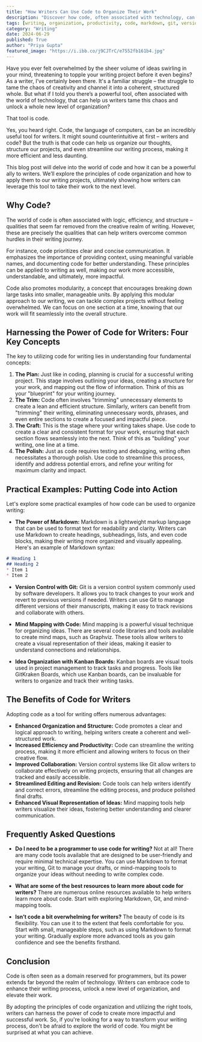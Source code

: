 ```yaml
---
title: "How Writers Can Use Code to Organize Their Work"
description: "Discover how code, often associated with technology, can be a valuable tool for writers. Learn about the principles of code organization and how to apply them to your writing projects, from outlining to editing."
tags: [writing, organization, productivity, code, markdown, git, version control, mind mapping, kanban, project management, tools, writers, authors, creativity]
category: "Writing"
date: 2024-06-29
published: True
author: "Priya Gupta"
featured_image: "https://i.ibb.co/j9CJTrC/e7552fb161b4.jpg"
---
```



Have you ever felt overwhelmed by the sheer volume of ideas swirling in your mind, threatening to topple your writing project before it even begins?  As a writer, I’ve certainly been there. It's a familiar struggle – the struggle to tame the chaos of creativity and channel it into a coherent, structured whole.  But what if I told you there’s a powerful tool, often associated with the world of technology, that can help us writers tame this chaos and unlock a whole new level of organization?

That tool is code.

Yes, you heard right.  Code, the language of computers, can be an incredibly useful tool for writers.  It might sound counterintuitive at first – writers and code?  But the truth is that code can help us organize our thoughts, structure our projects, and even streamline our writing process, making it more efficient and less daunting.

This blog post will delve into the world of code and how it can be a powerful ally to writers. We’ll explore the principles of code organization and how to apply them to our writing projects, ultimately showing how writers can leverage this tool to take their work to the next level.

## Why Code?

The world of code is often associated with logic, efficiency, and structure – qualities that seem far removed from the creative realm of writing. However, these are precisely the qualities that can help writers overcome common hurdles in their writing journey.

For instance, code prioritizes clear and concise communication.  It emphasizes the importance of providing context, using meaningful variable names, and documenting code for better understanding. These principles can be applied to writing as well, making our work more accessible, understandable, and ultimately, more impactful. 

Code also promotes modularity, a concept that encourages breaking down large tasks into smaller, manageable units.  By applying this modular approach to our writing, we can tackle complex projects without feeling overwhelmed.  We can focus on one section at a time, knowing that our work will fit seamlessly into the overall structure.

## Harnessing the Power of Code for Writers:  Four Key Concepts

The key to utilizing code for writing lies in understanding four fundamental concepts:

1. **The Plan:**  Just like in coding, planning is crucial for a successful writing project.  This stage involves outlining your ideas, creating a structure for your work, and mapping out the flow of information.  Think of this as your "blueprint" for your writing journey.
2. **The Trim:**  Code often involves "trimming" unnecessary elements to create a lean and efficient structure.  Similarly, writers can benefit from "trimming" their writing, eliminating unnecessary words, phrases, and even entire sections to create a focused and impactful piece.
3. **The Craft:**  This is the stage where your writing takes shape.  Use code to create a clear and consistent format for your work, ensuring that each section flows seamlessly into the next.  Think of this as "building" your writing, one line at a time.
4. **The Polish:**  Just as code requires testing and debugging, writing often necessitates a thorough polish.  Use code to streamline this process, identify and address potential errors, and refine your writing for maximum clarity and impact. 

## Practical Examples:  Putting Code into Action

Let's explore some practical examples of how code can be used to organize writing:

* **The Power of Markdown:**  Markdown is a lightweight markup language that can be used to format text for readability and clarity.  Writers can use Markdown to create headings, subheadings, lists, and even code blocks, making their writing more organized and visually appealing. Here's an example of Markdown syntax:

```markdown
# Heading 1
## Heading 2
* Item 1
* Item 2
```

* **Version Control with Git:** Git is a version control system commonly used by software developers.  It allows you to track changes to your work and revert to previous versions if needed. Writers can use Git to manage different versions of their manuscripts, making it easy to track revisions and collaborate with others.

* **Mind Mapping with Code:** Mind mapping is a powerful visual technique for organizing ideas.  There are several code libraries and tools available to create mind maps, such as Graphviz. These tools allow writers to create a visual representation of their ideas, making it easier to understand connections and relationships.

* **Idea Organization with Kanban Boards:**  Kanban boards are visual tools used in project management to track tasks and progress.  Tools like GitKraken Boards,  which use Kanban boards, can be invaluable for writers to organize and track their writing tasks. 

## The Benefits of Code for Writers

Adopting code as a tool for writing offers numerous advantages:

* **Enhanced Organization and Structure:** Code promotes a clear and logical approach to writing, helping writers create a coherent and well-structured work.
* **Increased Efficiency and Productivity:**  Code can streamline the writing process, making it more efficient and allowing writers to focus on their creative flow.
* **Improved Collaboration:**  Version control systems like Git allow writers to collaborate effectively on writing projects, ensuring that all changes are tracked and easily accessible.
* **Streamlined Editing and Revision:**  Code tools can help writers identify and correct errors, streamline the editing process, and produce polished final drafts.
* **Enhanced Visual Representation of Ideas:** Mind mapping tools help writers visualize their ideas, fostering better understanding and clearer communication.

##  Frequently Asked Questions

* **Do I need to be a programmer to use code for writing?**  Not at all!  There are many code tools available that are designed to be user-friendly and require minimal technical expertise.  You can use Markdown to format your writing, Git to manage your drafts, or mind-mapping tools to organize your ideas without needing to write complex code.

* **What are some of the best resources to learn more about code for writers?** There are numerous online resources available to help writers learn more about code. Start with exploring Markdown, Git, and mind-mapping tools. 

* **Isn’t code a bit overwhelming for writers?**  The beauty of code is its flexibility. You can use it to the extent that feels comfortable for you.  Start with small, manageable steps, such as using Markdown to format your writing.  Gradually explore more advanced tools as you gain confidence and see the benefits firsthand.

## Conclusion

Code is often seen as a domain reserved for programmers, but its power extends far beyond the realm of technology. Writers can embrace code to enhance their writing process, unlock a new level of organization, and elevate their work. 

By adopting the principles of code organization and utilizing the right tools, writers can harness the power of code to create more impactful and successful work.  So, if you're looking for a way to transform your writing process, don't be afraid to explore the world of code. You might be surprised at what you can achieve.